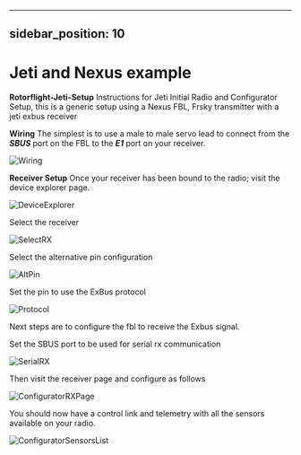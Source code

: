 
---
sidebar_position: 10
---

# Jeti and Nexus example 

**Rotorflight-Jeti-Setup**
Instructions for Jeti Initial Radio and Configurator Setup, this is a generic setup using a Nexus FBL, Frsky transmitter with a jeti exbus receiver

**Wiring**
The simplest is to use a male to male servo lead to connect from the ***SBUS*** port on the FBL to the ***E1*** port on your receiver.

![Wiring](./img/rx-wiring.png)

**Receiver Setup**
Once your receiver has been bound to the radio; visit the device explorer page.

![DeviceExplorer](./img/rc-dv-explorer.png)

Select the receiver

![SelectRX](./img/rx-select-rx.png)

Select the alternative pin configuration

![AltPin](./img/rx-alt-pin.png)

Set the pin to use the ExBus protocol

![Protocol](./img/rx-set-protocol.png)

Next steps are to configure the fbl to receive the Exbus signal.

Set the SBUS port to be used for serial rx communication

![SerialRX](./img/serialrx.png)

Then visit the receiver page and configure as follows

![ConfiguratorRXPage](./img/receiver.png)

You should now have a control link and telemetry with all the sensors available on your radio.

![ConfiguratorSensorsList](./img/sensors-list.png)